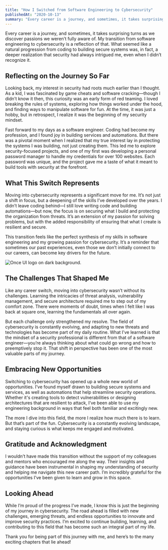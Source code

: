 ```yaml
---
title: "How I Switched from Software Engineering to Cybersecurity"
publishedAt: "2020-10-13"
summary: "Every career is a journey, and sometimes, it takes surprising turns as we discover passions we weren’t fully aware of."
---
```


Every career is a journey, and sometimes, it takes surprising turns as we discover passions we weren’t fully aware of. My transition from software engineering to cybersecurity is a reflection of that. What seemed like a natural progression from coding to building secure systems was, in fact, a deeper realization that security had always intrigued me, even when I didn’t recognize it.

## Reflecting on the Journey So Far

Looking back, my interest in security had roots much earlier than I thought. As a kid, I was fascinated by game cheats and software cracking—though I didn’t know it then, this curiosity was an early form of red teaming. I loved breaking the rules of systems, exploring how things worked under the hood, and finding ways to manipulate software for fun. At the time, it was just a hobby, but in retrospect, I realize it was the beginning of my security mindset.

Fast forward to my days as a software engineer. Coding had become my profession, and I found joy in building services and automations. But there was a pivotal moment when I realized that my true interest lay in protecting the systems I was building, not just creating them. This led me to explore security-focused projects, and one of my first was developing a personal password manager to handle my credentials for over 100 websites. Each password was unique, and the project gave me a taste of what it meant to build tools with security at the forefront.

## What This Switch Represents

Moving into cybersecurity represents a significant move for me. It’s not just a shift in focus, but a deepening of the skills I’ve developed over the years. I didn’t leave coding behind—I still love writing code and building automations—but now, the focus is on securing what I build and protecting the organization from threats. It’s an extension of my passion for solving problems, but with the added responsibility of ensuring that what I create is resilient and secure.

This transition feels like the perfect synthesis of my skills in software engineering and my growing passion for cybersecurity. It’s a reminder that sometimes our past experiences, even those we don’t initially connect to our careers, can become key drivers for the future.

![Once UI logo on dark background.](/images/blog/cyber.jpeg)

## The Challenges That Shaped Me

Like any career switch, moving into cybersecurity wasn’t without its challenges. Learning the intricacies of threat analysis, vulnerability management, and secure architecture required me to step out of my comfort zone. There were moments of doubt, times when I felt like I was back at square one, learning the fundamentals all over again.

But each challenge only strengthened my resolve. The field of cybersecurity is constantly evolving, and adapting to new threats and technologies has become part of my daily routine. What I’ve learned is that the mindset of a security professional is different from that of a software engineer—you’re always thinking about what could go wrong and how to preemptively stop it. That shift in perspective has been one of the most valuable parts of my journey.

## Embracing New Opportunities

Switching to cybersecurity has opened up a whole new world of opportunities. I’ve found myself drawn to building secure systems and services, as well as automations that help streamline security operations. Whether it's creating tools to detect vulnerabilities or designing architectures that are resilient to attack, I’ve been able to use my engineering background in ways that feel both familiar and excitingly new.

The more I dive into this field, the more I realize how much there is to learn. But that’s part of the fun. Cybersecurity is a constantly evolving landscape, and staying curious is what keeps me engaged and motivated.

## Gratitude and Acknowledgment

I wouldn’t have made this transition without the support of my colleagues and mentors who encouraged me along the way. Their insights and guidance have been instrumental in shaping my understanding of security and helping me navigate this new career path. I’m incredibly grateful for the opportunities I’ve been given to learn and grow in this space.

## Looking Ahead

While I’m proud of the progress I’ve made, I know this is just the beginning of my journey in cybersecurity. The road ahead is filled with new challenges, emerging threats, and endless opportunities to innovate and improve security practices. I’m excited to continue building, learning, and contributing to this field that has become such an integral part of my life.

Thank you for being part of this journey with me, and here’s to the many exciting chapters that lie ahead!